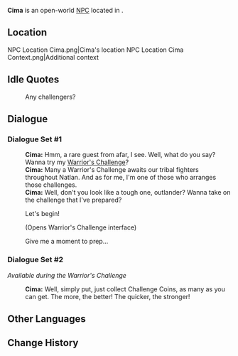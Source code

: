 {{Meta
<!-- Remove this template after adding the missing info -->
|missing_NPC_profile  = yes
}}
{{Character Infobox
|type             = Open-World NPC
|image            = NPC Cima.png
|realname         = <!-- Optional, if different from in-game name -->
|deceased         = <!-- Past (for deceased prior to events of the game) or free response -->
|region           = Natlan
|location         = Natlan
|affiliation      = Scions of the Canopy
|title            = Master Trainer, "Scions of the Canopy"

|ancestry         = <!-- Clan/family -->
|father           = 
|mother           = 
|spouse           = 
|sibling          = 
|child            = 
|relative         = 

|voiceEN          = 
|voiceCN          = 
|voiceJP          = 
|voiceKR          = 
|dialoguereward   = 
}}
'''Cima''' is an open-world [[NPC]] located in {{Location|Coatepec Mountain}}.

==Location==
<gallery>
NPC Location Cima.png|Cima's location
NPC Location Cima Context.png|Additional context
</gallery>
<!--
==Profile==
Detailed story/lore information goes here.
''(To be added.)''

===Appearance===
Keep appearance section short and concise. Limit to 2 paragraphs with 3-4 sentences each.
''(To be added.)''

==Quests and Events==
{{Quests and Events}}
-->
==Idle Quotes==
{{Dialogue Start}}
: {{DIcon|Idle}} Any challengers?
{{Dialogue End}}

==Dialogue==
===Dialogue Set #1===
{{Dialogue Start}}
:'''Cima:''' Hmm, a rare guest from afar, I see. Well, what do you say? Wanna try my [[Warrior's Challenge]]?
:'''Cima:''' Many a Warrior's Challenge awaits our tribal fighters throughout Natlan. And as for me, I'm one of those who arranges those challenges.
:'''Cima:''' Well, don't you look like a tough one, outlander? Wanna take on the challenge that I've prepared?
:{{DIcon|Warrior's Challenge}} Let's begin!
:;(Opens Warrior's Challenge interface)
:{{DIcon}} Give me a moment to prep...
{{Dialogue End}}

===Dialogue Set #2===
''Available during the Warrior's Challenge''
{{Dialogue Start}}
:'''Cima:''' Well, simply put, just collect Challenge Coins, as many as you can get. The more, the better! The quicker, the stronger!
{{Dialogue End}}
<!--
==Event Dialogue==
===Event Name===
{{Dialogue Start}}
:'''{{subst:#titleparts:{{subst:PAGENAME}}}}:'''
{{Dialogue End}}
-->
==Other Languages==
{{Other Languages|default_hidden=1
|en      = Cima
|zhs     = 奇玛
|zhs_rm  = Qímǎ
|zht     = 奇瑪
|zht_rm  = Qímǎ
|ja      = キマ
|ko      = 치마
|es      = Cima
|fr      = Cima
|ru      = Кима
|th      = Cima
|vi      = Cima
|de      = Cima
|id      = Cima
|pt      = Kima
|tr      = Cima
|it      = Cima
}}

==Change History==
{{Change History|5.0}}
<!--
==References==
{{Reflist}}
-->